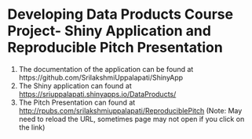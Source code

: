 # Developing Data Products Course Project-  Shiny Application and Reproducible Pitch Presentation

1. The documentation of the application can be found at https://github.com/SrilakshmiUppalapati/ShinyApp
2. The  Shiny application can found at [https://sriuppalapati.shinyapps.io/DataProducts/](https://sriuppalapati.shinyapps.io/DataProducts/)
3. The Pitch Presentation can found at [http://rpubs.com/srilakshmiuppalapati/ReproduciblePitch](http://rpubs.com/srilakshmiuppalapati/ReproduciblePitch) (Note: May need to reload the URL, sometimes page may not open if you click on the link) 
